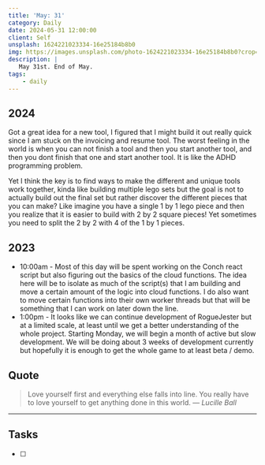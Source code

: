 ```yaml
---
title: 'May: 31'
category: Daily
date: 2024-05-31 12:00:00
client: Self
unsplash: 1624221023334-16e25184b8b0
img: https://images.unsplash.com/photo-1624221023334-16e25184b8b0?crop=entropy&cs=srgb&fm=jpg&ixid=MnwzNjM5Nzd8MHwxfHJhbmRvbXx8fHx8fHx8fDE2ODE3NDg2ODY&ixlib=rb-4.0.3&q=85
description: |
   May 31st. End of May.
tags:
    - daily
---
```


## 2024

Got a great idea for a new tool, I figured that I might build it out really quick since I am stuck on the invoicing and resume tool.
The worst feeling in the world is when you can not finish a tool and then you start another tool, and then you dont finish that one and start another tool.
It is like the ADHD programming problem.

Yet I think the key is to find ways to make the different and unique tools work together, kinda like building multiple lego sets but the goal is not to actually build out the final set but rather discover the different pieces that you can make?
Like imagine you have a single 1 by 1 lego piece and then you realize that it is easier to build with 2 by 2 square pieces! Yet sometimes you need to split the 2 by 2 with 4 of the 1 by 1 pieces.


## 2023

- 10:00am - Most of this day will be spent working on the Conch react script but also figuring out the basics of the cloud functions. The idea here will be to isolate as much of the script(s) that I am building and move a certain amount of the logic into cloud functions. I do also want to move certain functions into their own worker threads but that will be something that I can work on later down the line.
- 1:00pm - It looks like we can continue development of RogueJester but at a limited scale, at least until we get a better understanding of the whole project. Starting Monday, we will begin a month of active but slow development. We will be doing about 3 weeks of development currently but hopefully it is enough to get the whole game to at least beta / demo.

## Quote

> Love yourself first and everything else falls into line. You really have to love yourself to get anything done in this world.
> — <cite>Lucille Ball</cite>

---

## Tasks

- [ ]